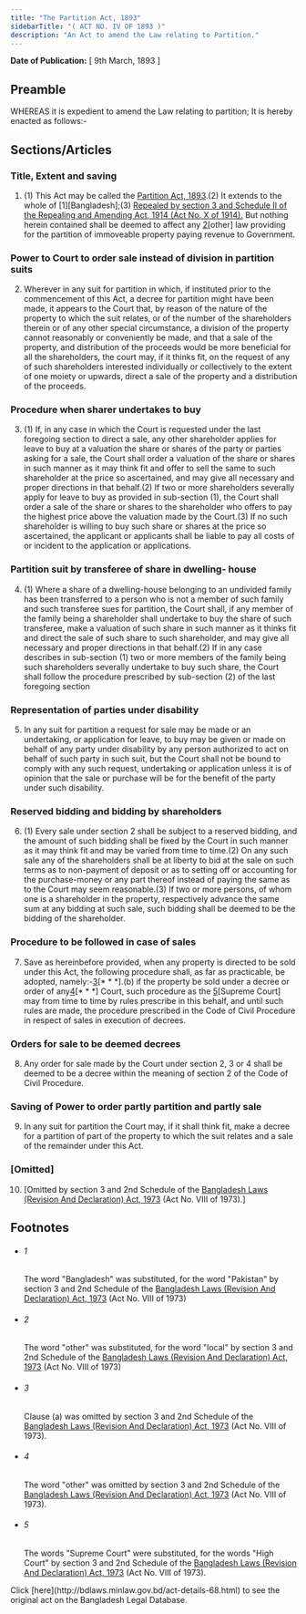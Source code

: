 ```yaml
---
title: "The Partition Act, 1893"
sidebarTitle: "( ACT NO. IV OF 1893 )"
description: "An Act to amend the Law relating to Partition."
---
```


**Date of Publication:** [ 9th March, 1893 ]

## Preamble

WHEREAS it is expedient to amend the Law relating to partition; It is hereby enacted as follows:-

## Sections/Articles

### Title, Extent and saving

1. (1) This Act may be called the [Partition Act, 1893](/act-68.html "Partition Act, 1893").(2) It extends to the whole of [1][Bangladesh];(3) [Repealed by section 3 and Schedule II of the Repealing and Amending Act, 1914 (Act No. X of 1914).](4) But nothing herein contained shall be deemed to affect any [2](3)[other] law providing for the partition of immoveable property paying revenue to Government.

### Power to Court to order sale instead of division in partition suits

2. Wherever in any suit for partition in which, if instituted prior to the commencement of this Act, a decree for partition might have been made, it appears to the Court that, by reason of the nature of the property to which the suit relates, or of the number of the shareholders therein or of any other special circumstance, a division of the property cannot reasonably or conveniently be made, and that a sale of the property, and distribution of the proceeds would be more beneficial for all the shareholders, the court may, if it thinks fit, on the request of any of such shareholders interested individually or collectively to the extent of one moiety or upwards, direct a sale of the property and a distribution of the proceeds.

### Procedure when sharer undertakes to buy

3. (1) If, in any case in which the Court is requested under the last foregoing section to direct a sale, any other shareholder applies for leave to buy at a valuation the share or shares of the party or parties asking for a sale, the Court shall order a valuation of the share or shares in such manner as it may think fit and offer to sell the same to such shareholder at the price so ascertained, and may give all necessary and proper directions in that behalf.(2) If two or more shareholders severally apply for leave to buy as provided in sub-section (1), the Court shall order a sale of the share or shares to the shareholder who offers to pay the highest price above the valuation made by the Court.(3) If no such shareholder is willing to buy such share or shares at the price so ascertained, the applicant or applicants shall be liable to pay all costs of or incident to the application or applications.

### Partition suit by transferee of share in dwelling- house

4. (1) Where a share of a dwelling-house belonging to an undivided family has been transferred to a person who is not a member of such family and such transferee sues for partition, the Court shall, if any member of the family being a shareholder shall undertake to buy the share of such transferee, make a valuation of such share in such manner as it thinks fit and direct the sale of such share to such shareholder, and may give all necessary and proper directions in that behalf.(2) If in any case describes in sub-section (1) two or more members of the family being such shareholders severally undertake to buy such share, the Court shall follow the procedure prescribed by sub-section (2) of the last foregoing section

### Representation of parties under disability

5. In any suit for partition a request for sale may be made or an undertaking, or application for leave, to buy may be given or made on behalf of any party under disability by any person authorized to act on behalf of such party in such suit, but the Court shall not be bound to comply with any such request, undertaking or application unless it is of opinion that the sale or purchase will be for the benefit of the party under such disability.

### Reserved bidding and bidding by shareholders

6. (1) Every sale under section 2 shall be subject to a reserved bidding, and the amount of such bidding shall be fixed by the Court in such manner as it may think fit and may be varied from time to time.(2) On any such sale any of the shareholders shall be at liberty to bid at the sale on such terms as to non-payment of deposit or as to setting off or accounting for the purchase-money or any part thereof instead of paying the same as to the Court may seem reasonable.(3) If two or more persons, of whom one is a shareholder in the property, respectively advance the same sum at any bidding at such sale, such bidding shall be deemed to be the bidding of the shareholder.

### Procedure to be followed in case of sales

7. Save as hereinbefore provided, when any property is directed to be sold under this Act, the following procedure shall, as far as practicable, be adopted, namely:-[3](1)[\* \* \*].(b) if the property be sold under a decree or order of any[4](2)[\* \* \*] Court, such procedure as the [5](3)[Supreme Court] may from time to time by rules prescribe in this behalf, and until such rules are made, the procedure prescribed in the Code of Civil Procedure in respect of sales in execution of decrees.

### Orders for sale to be deemed decrees

8. Any order for sale made by the Court under section 2, 3 or 4 shall be deemed to be a decree within the meaning of section 2 of the Code of Civil Procedure.

### Saving of Power to order partly partition and partly sale

9. In any suit for partition the Court may, if it shall think fit, make a decree for a partition of part of the property to which the suit relates and a sale of the remainder under this Act.

### [Omitted]

10. [Omitted by section 3 and 2nd Schedule of the [Bangladesh Laws (Revision And Declaration) Act, 1973](/act-430.html "Bangladesh Laws (Revision And Declaration) Act, 1973") (Act No. VIII of 1973).]

## Footnotes

- ###### 1

  The word "Bangladesh" was substituted, for the word "Pakistan" by section 3 and 2nd Schedule of the [Bangladesh Laws (Revision And Declaration) Act, 1973](/act-430.html "Bangladesh Laws (Revision And Declaration) Act, 1973") (Act No. VIII of 1973)

- ###### 2

  The word "other" was substituted, for the word "local" by section 3 and 2nd Schedule of the [Bangladesh Laws (Revision And Declaration) Act, 1973](/act-430.html "Bangladesh Laws (Revision And Declaration) Act, 1973") (Act No. VIII of 1973)

- ###### 3

  Clause (a) was omitted by section 3 and 2nd Schedule of the [Bangladesh Laws (Revision And Declaration) Act, 1973](/act-430.html "Bangladesh Laws (Revision And Declaration) Act, 1973") (Act No. VIII of 1973).

- ###### 4

  The word "other" was omitted by section 3 and 2nd Schedule of the [Bangladesh Laws (Revision And Declaration) Act, 1973](/act-430.html "Bangladesh Laws (Revision And Declaration) Act, 1973") (Act No. VIII of 1973).

- ###### 5

  The words "Supreme Court" were substituted, for the words "High Court" by section 3 and 2nd Schedule of the [Bangladesh Laws (Revision And Declaration) Act, 1973](/act-430.html "Bangladesh Laws (Revision And Declaration) Act, 1973") (Act No. VIII of 1973).

<Note>
  Click [here](http://bdlaws.minlaw.gov.bd/act-details-68.html) to see the original act on the Bangladesh Legal Database.
</Note>
